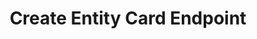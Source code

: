 ---
title: Create Entity Card Endpoint
description: This API endpoint allows you to assign a new Connect card to Farmer or a Company within the supply chain system. By sending a POST request to the specified endpoint, you can add details for a new entity card. 
sidebarTitle: Assign New Connect Card
openapi: post /supply-chains/entity-cards/
---